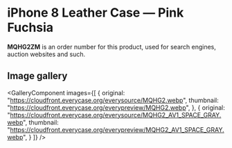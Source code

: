 
# iPhone 8 Leather Case — Pink Fuchsia

<Callout type='info' emoji='👉🏻'>**MQHG2ZM** is an order number for this product, used for search engines, auction websites and such.</Callout>

## Image gallery

<GalleryComponent
    images={[
      {
        original: "https://cloudfront.everycase.org/everysource/MQHG2.webp",
        thumbnail: "https://cloudfront.everycase.org/everypreview/MQHG2.webp",
      },
      {
        original: "https://cloudfront.everycase.org/everysource/MQHG2_AV1_SPACE_GRAY.webp",
        thumbnail: "https://cloudfront.everycase.org/everypreview/MQHG2_AV1_SPACE_GRAY.webp",
      }
    ]}
  />
